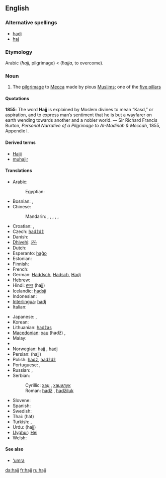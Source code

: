 ==English==

===Alternative spellings===
* [[hadj]]
* [[haj]]

===Etymology===
Arabic {{Arab|[[حج]]}} (''ħajj'', pilgrimage) < {{Arab|[[حج]]}} (''ħajja'', to overcome).

===Noun===
{{wikipedia}}
{{en-noun|hajjes}}

# {{Islam}} The [[pilgrimage]] to [[Mecca]] made by pious [[Muslim]]s; one of the [[five pillars]]

====Quotations====
'''1855''': The word '''Hajj''' is explained by Moslem divines to mean “Kasd,” or aspiration, and to express man’s sentiment that he is but a wayfarer on earth wending towards another and a nobler world. &mdash; Sir Richard Francis Burton, ''Personal Narrative of a Pilgrimage to Al-Madinah & Meccah'', 1855, Appendix I.

====Derived terms====
* [[Hajji]]
* [[muhajir]]

====Translations====
{{trans-top|pilgrimage to Mecca}}
* Arabic: {{t+|ar|حج|m|tr=Hajj}}
*: Egyptian: {{t+|ar|حج|m|tr=Hagg}}
* Bosnian: {{t-|bs|hadž|m}}, {{t-|bs|hadžiluk|m}}
* Chinese:
*: Mandarin: {{t|cmn|朝覲|sc=Hani}},  {{t|cmn|朝觐|tr=cháojìn|sc=Hani}},  {{t-|cmn|朝聖|sc=Hani}},  {{t|cmn|朝圣|tr=cháoshèng|sc=Hani}},  {{t|cmn|麥加朝聖|sc=Hani}},  {{t|cmn|麦加朝圣|tr=Màijiā cháoshèng|sc=Hani}}
* Croatian: {{t-|hr|hadž|m}}, {{t-|hr|hadžiluk|m}}
* Czech: [[hadždž]] {{m}}
* Danish: {{t+|da|hajj|c}}
* [[Dhivehi]]: [[ޙައްޖު]]
* Dutch: {{t-|nl|hadj|m}}
* Esperanto: [[haĝo]]
* Estonian: {{t-|et|hadž}}
* Finnish: {{t-|fi|hadž}}
* French: {{t+|fr|hajj|m}}
* German: [[Haddsch]], [[Hadsch]], [[Hadj]] {{m}}
* Hebrew: {{t-|he|חג׳|m}}
* Hindi: [[हज्ज]] (hajj) {{m}}
* Icelandic: [[hadsjí]] {{n}}
* Indonesian: {{t-|id|haji|xs=Indonesian}}
* [[Interlingua]]: [[hadj]]
* Italian: {{t-|it|hajj|m}}
{{trans-mid}}
* Japanese: {{t|ja|ハッジ|tr=hajji}},  {{t|ja|メッカ巡礼|tr=Mekka-junrei}}
* Korean: {{t|ko|메카|sc=Hang}}
* Lithuanian: [[hadžas]] {{g|Lithuanian}}
* [[Macedonian]]: [[хаџ]] (hadž) {{m}},  {{t|mk|аџилак|m|tr=ádžilak}}
* Malay: {{t-|ms|haji|xs=Malay}}
* {{trreq|Maltese}}
* Norwegian: hajj {{m}} {{italbrac|Bokmål}}, [[hadj]] {{m}} {{italbrac|Nynorsk}}
* Persian: {{fa-Arab|[[حج]]}} (hajj)
* Polish: [[hadż]], [[hadżdż]] {{m}}
* Portuguese: {{t-|pt|hajj|m}}, {{t-|pt|hadj|m}}
* Russian: {{t+|ru|хадж|m|tr=xadž}},  {{t|ru|паломничество в Мекку|n|tr=palómničestvo v Mékku}}
* Serbian:
*: Cyrillic: [[хаџ#Serbian|хаџ]] {{m}}, [[хаџилук]] {{m}}
*: Roman: [[hadž#Serbian|hadž]] {{m}}, [[hadžiluk]] {{m}}
* Slovene: {{t-|sl|hadž|m}}
* Spanish: {{t-|es|hajj|m}}
* Swedish: {{t-|sv|hajj|c}}
* Thai: {{Thai|[[ฮัจญ์]]}} (hát)
* Turkish: {{t+|tr|hac}}, {{t+|tr|hacılık}}
* Urdu: {{ur-Arab|[[حج]]}} (hajj) {{m}}
* [[Uyghur]]: [[Hej]]
* Welsh: {{t-|cy|hajj|xs=Welsh}} {{g|Welsh}}
{{trans-bottom}}

====See also====
* [['umra|‘umra]]

[[da:hajj]]
[[fr:hajj]]
[[ru:hajj]]